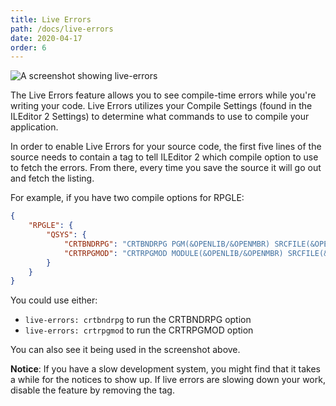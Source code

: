 ```yaml
---
title: Live Errors
path: /docs/live-errors
date: 2020-04-17
order: 6
---
```


![A screenshot showing live-errors](./live-errors.png)

The Live Errors feature allows you to see compile-time errors while you're writing your code. Live Errors utilizes your Compile Settings (found in the ILEditor 2 Settings) to determine what commands to use to compile your application.

In order to enable Live Errors for your source code, the first five lines of the source needs to contain a tag to tell ILEditor 2 which compile option to use to fetch the errors. From there, every time you save the source it will go out and fetch the listing.

For example, if you have two compile options for RPGLE:

```json
{
    "RPGLE": {
        "QSYS": {
            "CRTBNDRPG": "CRTBNDRPG PGM(&OPENLIB/&OPENMBR) SRCFILE(&OPENLIB/&OPENSPF) OPTION(*EVENTF) DBGVIEW(*SOURCE)",
            "CRTRPGMOD": "CRTRPGMOD MODULE(&OPENLIB/&OPENMBR) SRCFILE(&OPENLIB/&OPENSPF) OPTION(*EVENTF) DBGVIEW(*SOURCE)"
        }
    }
}
```

You could use either:

* `live-errors: crtbndrpg` to run the CRTBNDRPG option
* `live-errors: crtrpgmod` to run the CRTRPGMOD option

You can also see it being used in the screenshot above.

**Notice**: If you have a slow development system, you might find that it takes a while for the notices to show up. If live errors are slowing down your work, disable the feature by removing the tag.
